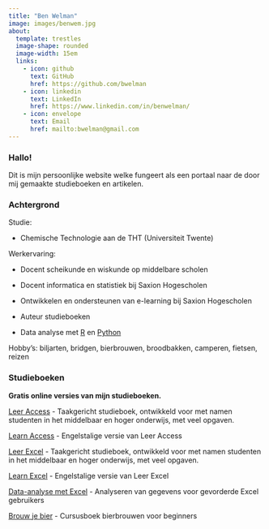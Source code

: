 ```yaml
---
title: "Ben Welman"
image: images/benwem.jpg
about: 
  template: trestles
  image-shape: rounded
  image-width: 15em
  links: 
    - icon: github
      text: GitHub
      href: https://github.com/bwelman
    - icon: linkedin
      text: LinkedIn
      href: https://www.linkedin.com/in/benwelman/
    - icon: envelope
      text: Email
      href: mailto:bwelman@gmail.com
---
```


### Hallo!

Dit is mijn persoonlijke website welke fungeert als een portaal naar de door mij gemaakte studieboeken en artikelen.

### Achtergrond

Studie:

-   Chemische Technologie aan de THT (Universiteit Twente)

Werkervaring:

-   Docent scheikunde en wiskunde op middelbare scholen

-   Docent informatica en statistiek bij Saxion Hogescholen

-   Ontwikkelen en ondersteunen van e-learning bij Saxion Hogescholen

-   Auteur studieboeken

-   Data analyse met [R](https://en.wikipedia.org/wiki/R_(programming_language)) en [Python](https://www.python.org/)

Hobby's: biljarten, bridgen, bierbrouwen, broodbakken, camperen, fietsen, reizen

### Studieboeken

**Gratis online versies van mijn studieboeken.**

[Leer Access](https://leeraccess.netlify.app) - Taakgericht studieboek, ontwikkeld voor met namen studenten in het middelbaar en hoger onderwijs, met veel opgaven.

[Learn Access](https://learnaccess.netlify.app) - Engelstalige versie van Leer Access

[Leer Excel](https://leerexcel.netlify.app) - Taakgericht studieboek, ontwikkeld voor met namen studenten in het middelbaar en hoger onderwijs, met veel opgaven.

[Learn Excel](https://learnexcel.netlify.app) - Engelstalige versie van Leer Excel

[Data-analyse met Excel](https://excelanalyse.netlify.app) - Analyseren van gegevens voor gevorderde Excel gebruikers

[Brouw je bier](https://brouwjebier.netlify.app) - Cursusboek bierbrouwen voor beginners


